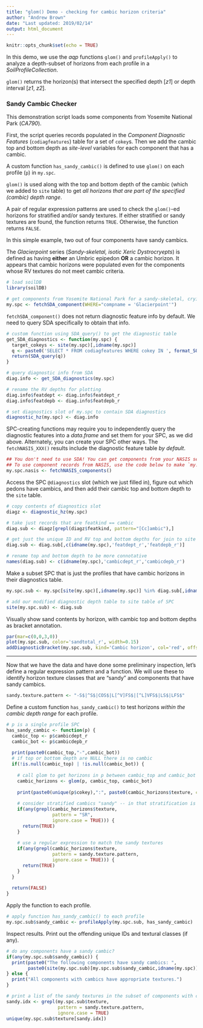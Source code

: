 ```yaml
---
title: "glom() Demo - checking for cambic horizon criteria"
author: "Andrew Brown"
date: "Last updated: 2019/02/14"
output: html_document
---
```


```r
knitr::opts_chunk$set(echo = TRUE)
```

In this demo, we use the _aqp_ functions `glom()` and `profileApply()` to analyze a depth-subset of horizons from each profile in a _SoilProfileCollection_.

`glom()` returns the horizon(s) that intersect the specified depth [_z1_] or depth interval [_z1_, _z2_].

### Sandy Cambic Checker

This demonstration script loads some components from Yosemite National Park (_CA790_). 

First, the script queries records populated in the _Component Diagnostic Features_ (`codiagfeatures`) table for a set of `cokey`s. Then we add the cambic top and bottom depth as _site-level_ variables for each component that has a cambic.

A custom function `has_sandy_cambic()` is defined to use `glom()` on each profile (`p`) in `my.spc`.

`glom()` is used along with the top and bottom depth of the cambic (which we added to `site` table) to get _all horizons that are part of the specified (cambic) depth range_.

A pair of regular expression patterns are used to check the `glom()`-ed horizons for stratified and/or sandy textures. If either stratified or sandy textures are found, the function returns `TRUE`. Otherwise, the function returns `FALSE`.

In this simple example, two out of four components have sandy cambics. 

The _Glacierpoint_ series (_Sandy-skeletal, isotic Xeric Dystrocryepts_) is defined as having __either__ an Umbric epipedon __OR__ a cambic horizon. It appears that cambic horizons were populated even for the components whose RV textures do not meet cambic criteria.

```r
# load soilDB
library(soilDB)

# get components from Yosemite National Park for a sandy-skeletal, cryic, inceptisol
my.spc <- fetchSDA_component(WHERE="compname = 'Glacierpoint'")
```

`fetchSDA_component()` does not return diagnostic feature info by default. We need to query SDA specifically to obtain that info.

```r
# custom function using SDA_query() to get the diagnostic table
get_SDA_diagnostics <- function(my.spc) {
  target_cokeys <- site(my.spc)[,idname(my.spc)]
  q <- paste0('SELECT * FROM codiagfeatures WHERE cokey IN ', format_SQL_in_statement(target_cokeys), ";")
  return(SDA_query(q))
}

# query diagnostic info from SDA
diag.info <- get_SDA_diagnostics(my.spc)

# rename the RV depths for plotting
diag.info$featdept <- diag.info$featdept_r
diag.info$featdepb <- diag.info$featdepb_r

# set diagnostics slot of my.spc to contain SDA diagnostics
diagnostic_hz(my.spc) <- diag.info
```

SPC-creating functions may require you to independently query the diagnostic features into a _data.frame_ and set them for your SPC, as we did above. Alternately, you can create your SPC other ways. The `fetchNASIS_XXX()` results include the diagnostic feature table _by default_.

```r
## You don't need to use SDA! You can get components from your NASIS selected set. 
## To use component records from NASIS, use the code below to make `my.spc.nasis` 
my.spc.nasis <- fetchNASIS_components()
```

Access the SPC `@diagnostics` slot (which we just filled in), figure out which pedons have cambics, and then add their cambic top and bottom depth to the `site` table.

```r
# copy contents of diagnostics slot
diagz <- diagnostic_hz(my.spc)

# take just records that are featkind == cambic
diag.sub <- diagz[grepl(diagz$featkind, pattern="[Cc]ambic"),]

# get just the unique ID and RV top and bottom depths for join to site table
diag.sub <- diag.sub[,c(idname(my.spc),'featdept_r','featdepb_r')]

# rename top and bottom depth to be more connotative
names(diag.sub) <- c(idname(my.spc),'cambicdept_r','cambicdepb_r')
```

Make a subset SPC that is just the profiles that have cambic horizons in their diagnostics table.

```r
my.spc.sub <- my.spc[site(my.spc)[,idname(my.spc)] %in% diag.sub[,idname(my.spc)], ]

# add our modified diagnostic depth table to site table of SPC
site(my.spc.sub) <- diag.sub
```

Visually show sand contents by horizon, with cambic top and bottom depths as bracket annotation.

```r
par(mar=c(0,0,3,0))
plot(my.spc.sub, color='sandtotal_r', width=0.15)
addDiagnosticBracket(my.spc.sub, kind='Cambic horizon', col='red', offset=-0.25)
```

***

Now that we have the data and have done some preliminary inspection, let's define a regular expression pattern and a function. We will use these to identify horizon texture classes that are "sandy" and components that have sandy cambics.

```r
sandy.texture.pattern <- "-S$|^S$|COS$|L[^V]FS$|[^L]VFS$|LS$|LFS$"
```

Define a custom function `has_sandy_cambic()` to test horizons _within the cambic depth range_ for each profile.

```r
# p is a single profile SPC 
has_sandy_cambic <- function(p) {
  cambic_top <- p$cambicdept_r
  cambic_bot <- p$cambicdepb_r
  
  print(paste0(cambic_top,"-",cambic_bot))
  # if top or bottom depth are NULL there is no cambic
  if(!is.null(cambic_top) | !is.null(cambic_bot)) {
    
    # call glom to get horizons in p between cambic_top and cambic_bot
    cambic_horizons <- glom(p, cambic_top, cambic_bot)
    
    print(paste0(unique(p$cokey),":", paste0(cambic_horizons$texture, collapse=",")))
    
    # consider stratified cambics "sandy" -- in that stratification is not allowed per cambic def'n
    if(any(grepl(cambic_horizons$texture, 
                 pattern = "SR",
                 ignore.case = TRUE))) {
      return(TRUE) 
    }
  
    # use a regular expression to match the sandy textures
    if(any(grepl(cambic_horizons$texture, 
                 pattern = sandy.texture.pattern, 
                 ignore.case = TRUE))) {
      return(TRUE) 
    }  
  }
  
  return(FALSE)
}
```

Apply the function to each profile.

```r
# apply function has_sandy_cambic() to each profile
my.spc.sub$sandy_cambic <- profileApply(my.spc.sub, has_sandy_cambic)
```

Inspect results. Print out the offending unique IDs and textural classes (if any).

```r
# do any components have a sandy cambic?
if(any(my.spc.sub$sandy_cambic)) {
  print(paste0("The following components have sandy cambics: ",
        paste0(site(my.spc.sub)[my.spc.sub$sandy_cambic,idname(my.spc)], collapse=",")))
} else {
  print("All components with cambics have appropriate textures.")
}
```

```r
# print a list of the sandy textures in the subset of components with cambics
sandy.idx <- grepl(my.spc.sub$texture, 
                   pattern = sandy.texture.pattern, 
                   ignore.case = TRUE)
unique(my.spc.sub$texture[sandy.idx])
```
